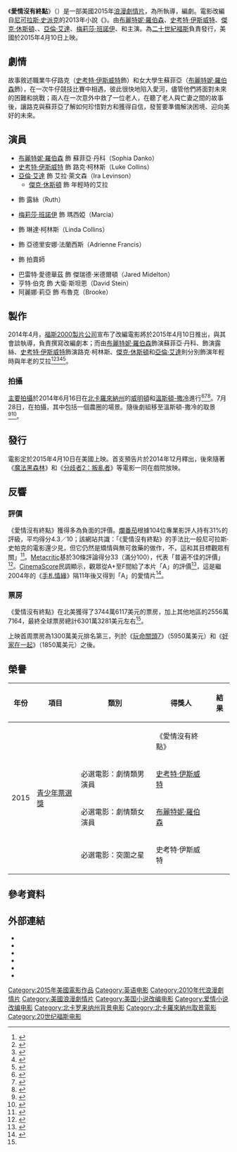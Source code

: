 {{noteTA
|G1=Show
|G2=Movie
}}
{{Infobox film
| name           = 愛情沒有終點 
| original_name  = {{lang|en|The Longest Ride}}
| image          = The Longest Ride Poster.jpg
| alt            = 
| caption        = 電影海報
| director       = {{link-en|小喬治·提曼|George Tillman, Jr.}}
| producer       = {{Plainlist|
* 馬蒂·鮑恩
* 威克·戈弗雷
* {{link-en|泰瑞莎·帕克|Theresa Park}}
* [[尼可拉斯·史派克|尼可拉斯·史派克]]}}
| writer         = {{link-en|克雷格·波頓|Craig Bolotin}}
| based_on       = {{based on|{{link-en|The Longest Ride|The Longest Ride}}|尼可拉斯·史派克}}
| starring       = {{Plainlist|
* [[布麗特妮·羅伯森|布麗特妮·羅伯森]]
* [[史考特·伊斯威特|史考特·伊斯威特]]
* [[傑克·休斯頓|傑克·休斯頓]]
* {{link-en|奧娜·卓別林|Oona Chaplin}}
* [[亞倫·艾達|亞倫·艾達]]
* [[梅莉莎·班諾伊|梅莉莎·班諾伊]]
* {{link-en|洛莉塔·黛維琪|Lolita Davidovich}}
* {{link-en|葛蘿莉亞·魯賓|Gloria Reuben}}}}
| music          = [[馬克·伊夏|馬克·伊夏]]
| cinematography = {{link-en|大衛·泰特薩|David Tattersall}}
| editing        = 傑森·巴蘭坦
| studio         = {{Plainlist|
* [[二十世紀福斯|福斯2000製片公司]]
* {{link-en|Temple Hill Entertainment|Temple Hill Entertainment}}
* {{link-en|TSG娛樂|TSG Entertainment}}}}
| distributor    = [[二十世紀福斯|二十世紀福斯]]
| released       = {{Film date|2015|4|9|新加坡|2015|4|10|美國、台灣}}
| runtime        = 128分鐘<!--Theatrical runtime: 127:49--><ref>{{cite web | url=http://www.bbfc.co.uk/releases/longest-ride-film | title=''THE LONGEST RIDE'' (12A) | work=[[British_Board_of_Film_Classification|British Board of Film Classification]] | date=2015年4月23日 | accessdate=2015年4月23日 | archive-date=2015年5月18日 | archive-url=https://web.archive.org/web/20150518074647/http://www.bbfc.co.uk/releases/longest-ride-film | dead-url=no }}</ref>
| country        = {{USA}}
| language       = 英語
| budget         = $3400萬美元<ref>[http://deadline.com/2015/04/furious-7-box-office-second-weekend-longest-ride-opening-1201406424/ Box Office Preview: ‘Furious 7’ Riding The Wave, ‘Longest Ride’ In Rearview Mirror] {{Wayback|url=http://deadline.com/2015/04/furious-7-box-office-second-weekend-longest-ride-opening-1201406424/ |date=20150815010836 }}2015年4月8日</ref>
| gross          = $6301萬3281美元<ref name="BOM">{{cite web |url=http://www.boxofficemojo.com/movies/?id=thelongestride.htm |title=The Longest Ride (2015) |website=Box Office Mojo |accessdate=2015年8月2日 |archive-date=2015年8月11日 |archive-url=https://web.archive.org/web/20150811021242/http://www.boxofficemojo.com/movies/?id=thelongestride.htm |dead-url=no }}</ref>
| cn_name        = 騎牛的人{{small|（影碟）}}
| hk_name        = 沒終點的愛{{small|（影碟）}}
| tw_name        = 愛情沒有終點
| sg_name        = 没终站的爱
}}
《'''愛情沒有終點'''》（{{lang-en|'''''The Longest Ride'''''}}）是一部美國2015年[[愛情片|浪漫]][[劇情片|劇情片]]，為{{link-en|小喬治·提曼|George Tillman, Jr.}}所執導，{{link-en|克雷格·波頓|Craig Bolotin}}編劇。電影改編自[[尼可拉斯·史派克|尼可拉斯·史派克]]的2013年小說《{{link-en|The Longest Ride|The Longest Ride}}》。由[[布麗特妮·羅伯森|布麗特妮·羅伯森]]、[[史考特·伊斯威特|史考特·伊斯威特]]、[[傑克·休斯頓|傑克·休斯頓]]、{{link-en|奧娜·卓別林|Oona Chaplin}}、[[亞倫·艾達|亞倫·艾達]]、[[梅莉莎·班諾伊|梅莉莎·班諾伊]]、{{link-en|洛莉塔·黛維琪|Lolita Davidovich}}和{{link-en|葛蘿莉亞·魯賓|Gloria Reuben}}主演。為[[二十世紀福斯|二十世紀福斯]]負責發行，美國於2015年4月10日上映。

== 劇情 ==
故事敘述職業牛仔路克（[[史考特·伊斯威特|史考特·伊斯威特]]飾）和女大學生蘇菲亞（[[布麗特妮·羅伯森|布麗特妮·羅伯森]]飾），在一次牛仔競技比賽中相遇，彼此很快地陷入愛河，儘管他們將面對未來的困難和挑戰；兩人在一次意外中救了一位老人，在聽了老人與亡妻之間的故事後，讓路克與蘇菲亞了解如何珍惜對方和獲得自信，發誓要準備解決困境、迎向美好的未來。

== 演員 ==
* [[布麗特妮·羅伯森|布麗特妮·羅伯森]] 飾 蘇菲亞·丹科（Sophia Danko）
* [[史考特·伊斯威特|史考特·伊斯威特]] 飾 路克·柯林斯（Luke Collins）
* [[亞倫·艾達|亞倫·艾達]] 飾 艾拉·萊文森（Ira Levinson）
** [[傑克·休斯頓|傑克·休斯頓]] 飾 年輕時的艾拉
* {{link-en|奧娜·卓別林|Oona Chaplin}} 飾 露絲（Ruth）
* [[梅莉莎·班諾伊|梅莉莎·班諾伊]] 飾 瑪西婭（Marcia）
* {{link-en|洛莉塔·黛維琪|Lolita Davidovich}} 飾 琳達·柯林斯（Linda Collins）
* {{link-en|葛蘿莉亞·魯賓|Gloria Reuben}} 飾 亞德里安娜·法蘭西斯（Adrienne Francis）
* {{link-en|貝瑞·拉特克利夫|Barry Ratcliffe}} 飾 拍賣師
* 巴雷特·愛德華茲 飾 傑瑞德·米德爾頓（Jared Midelton）
* 亨特·伯克 飾 大衛·斯坦恩（David Stein）
* 阿麗娜·莉亞 飾 布魯克（Brooke）

==製作==
2014年4月，[[二十世紀福斯|福斯2000製片公司]]宣布了改編電影將於2015年4月10日推出，{{link-en|小喬治·提曼|George Tillman, Jr.}}與其會談執導，{{link-en|克雷格·波頓|Craig Bolotin}}負責撰寫改編劇本；而由[[布麗特妮·羅伯森|布麗特妮·羅伯森]]飾演蘇菲亞·丹科、{{link-en|奧娜·卓別林|Oona Chaplin}}飾演露絲、[[史考特·伊斯威特|史考特·伊斯威特]]飾演路克·柯林斯、[[傑克·休斯頓|傑克·休斯頓]]和[[亞倫·艾達|亞倫·艾達]]則分別飾演年輕時與年老的艾拉<ref>{{cite web | title=George Tillman Jr. in Final Talks to Direct 'Longest Ride' (Exclusive) | publisher=www.hollywoodreporter.com | url=http://www.hollywoodreporter.com/news/george-tillman-jr-final-talks-689110 | accessdate=2014年3月17日 | archive-date=2014年4月5日 | archive-url=https://web.archive.org/web/20140405042910/http://www.hollywoodreporter.com/news/george-tillman-jr-final-talks-689110 | dead-url=no }}</ref><ref>{{cite web | title=Britt Robertson Boards Nicholas Sparks Romance ‘The Longest Ride’ | publisher=www.deadline.com | url=http://www.deadline.com/2014/05/britt-robertson-nicholas-sparks-longest-ride/ | accessdate=2014年5月5日 | archive-date=2014年5月11日 | archive-url=https://web.archive.org/web/20140511041600/http://www.deadline.com/2014/05/britt-robertson-nicholas-sparks-longest-ride/ | dead-url=no }}</ref><ref>{{cite web | title=Oona Chaplin To Star In Nicholas Sparks’ ‘The Longest Ride’ | publisher=redcarpetendings.com | url=http://redcarpetendings.com/oona-chaplin-to-star-in-nicholas-sparks-the-longest-ride/ | accessdate=2014月5月8日 | archive-url=https://web.archive.org/web/20140527172223/http://redcarpetendings.com/oona-chaplin-to-star-in-nicholas-sparks-the-longest-ride/ | archive-date=2014-05-27 | dead-url=yes }}</ref><ref>{{cite web | title=Jack Huston To Star In Fox 2000′s ‘The Longest Ride’ | publisher=www.deadline.com | url=http://www.deadline.com/2014/05/jack-huston-to-star-in-fox-2000s-the-longest-ride/ | date=2014年5月29日 | accessdate=2015年8月20日 | archive-date=2014年7月30日 | archive-url=https://web.archive.org/web/20140730204004/http://www.deadline.com/2014/05/jack-huston-to-star-in-fox-2000s-the-longest-ride/ | dead-url=no }}</ref><ref>{{cite web | title=Alan Alda Joins ‘The Longest Ride’ At Fox 2000 | publisher=www.deadline.com | url=http://www.deadline.com/2014/06/alan-alda-joins-the-longest-ride-at-fox-2000/ | date=2014年6月5日 | accessdate=2015年8月20日 | archive-date=2014年7月14日 | archive-url=https://web.archive.org/web/20140714161618/http://www.deadline.com/2014/06/alan-alda-joins-the-longest-ride-at-fox-2000/ | dead-url=no }}</ref>。

===拍攝===
[[主要拍攝|主要拍攝]]於2014年6月16日在[[北卡羅來納州|北卡羅來納州]]的[[威明頓_(北卡羅來納州)|威明頓]]和[[溫斯頓-撒冷_(北卡羅來納州)|溫斯頓-撒冷]]進行<ref>{{cite web | title=‘The Longest Ride’, starring Britt Robertson, begins filming in Wilmington, NC on June 16 | publisher=www.onlocationvacations.com | url=http://www.onlocationvacations.com/2014/05/29/the-longest-ride-starring-britt-robertson-begins-filming-in-wilmington-nc-on-june-16/ | date=2014年5月29日 | accessdate=2015年8月20日 | archive-date=2015年9月24日 | archive-url=https://web.archive.org/web/20150924092712/http://www.onlocationvacations.com/2014/05/29/the-longest-ride-starring-britt-robertson-begins-filming-in-wilmington-nc-on-june-16/ | dead-url=no }}</ref><ref>{{cite web | title=Nicholas Sparks' The Longest Ride Filming In NC | publisher=www.witn.com | url=http://www.witn.com/home/headlines/Nicholas-Sparks-The-Longest-Ride-Filming-In-NC-261958541.html | date=2014年6月5日 | accessdate=2015年8月20日 | archive-date=2015年3月31日 | archive-url=https://web.archive.org/web/20150331215529/http://www.witn.com/home/headlines/Nicholas-Sparks-The-Longest-Ride-Filming-In-NC-261958541.html | dead-url=no }}</ref><ref>{{cite news|last1=Powell|first1=Ben|title='The Longest Ride' begins filming in Wilmington|url=http://www.wect.com/story/25790065/the-longest-ride-begins-filming-in-wilmington|accessdate=2014年6月17日|publisher=wect.com|date=2014年6月17日|archive-date=2018年7月2日|archive-url=https://web.archive.org/web/20180702233319/http://www.wect.com/story/25790065/the-longest-ride-begins-filming-in-wilmington|dead-url=no}}</ref>。7月28日，在{{link-en|傑克遜維爾 (北卡羅來納州)|Jacksonville, North Carolina|傑克遜維爾}}拍攝，其中包括一個農圈的場景。隨後劇組移至溫斯頓-撒冷的{{link-en|勞倫斯·喬爾退伍軍人紀念體育館|Lawrence Joel Veterans Memorial Coliseum}}取景<ref>{{cite news|last1=Humphrey|first1=Amanda|title=Filming for ‘The Longest Ride’ under way in Jacksonville|url=http://www.newbernsj.com/news/local/filming-for-the-longest-ride-under-way-in-jacksonville-1.352000|accessdate=2014年7月30日|publisher=newbernsj.com|date=2014年7月29日|archive-date=2015年5月16日|archive-url=https://web.archive.org/web/20150516145421/http://www.newbernsj.com/news/local/filming-for-the-longest-ride-under-way-in-jacksonville-1.352000|dead-url=no}}</ref><ref>{{cite web|url=http://myfox8.com/2014/08/06/local-organizations-offered-money-to-provide-extras-for-the-longest-ride/|title=Local organizations offered money to provide extras for ‘The Longest Ride’ - myfox8.com|work=myfox8.com|accessdate=2015年3月23日|archive-date=2014年11月6日|archive-url=https://web.archive.org/web/20141106022324/http://myfox8.com/2014/08/06/local-organizations-offered-money-to-provide-extras-for-the-longest-ride/|dead-url=no}}</ref>。

==發行==
電影定於2015年4月10日在美國上映。首支預告片於2014年12月釋出，後來隨著《[[魔法黑森林_(2014年電影)|魔法黑森林]]》和《[[分歧者2：叛亂者|分歧者2：叛亂者]]》等電影一同在戲院放映。

==反響==
===評價===
《愛情沒有終點》獲得多為負面的評價。[[爛番茄|爛番茄]]根據104位專業影評人持有31%的評級，平均得分4.3／10；該網站共識：「《愛情沒有終點》的手法比一般尼可拉斯·史帕克的電影還少見，但它仍然是矯情與無可救藥的做作，不，這和其目標觀眾有關」<ref>{{cite web |url=http://www.rottentomatoes.com/m/the_longest_ride/ |title=The Longest Ride |publisher=Rotten Tomatoes |date= |accessdate=2015年7月23日 |archive-date=2015年7月13日 |archive-url=https://web.archive.org/web/20150713043019/http://www.rottentomatoes.com/m/the_longest_ride/ |dead-url=no }}</ref>。[[Metacritic|Metacritic]]基於30條評論得分33（滿分100），代表「普遍不佳的評價」<ref>{{cite web|url=http://www.metacritic.com/movie/the-longest-ride|title=The Longest Ride Reviews|work=[[Metacritic|Metacritic]]|publisher=[[CBS_Interactive|CBS Interactive]]|accessdate=2015年7月5日|archive-date=2015年9月1日|archive-url=https://web.archive.org/web/20150901064606/http://www.metacritic.com/movie/the-longest-ride|dead-url=no}}</ref>。[[CinemaScore|CinemaScore]]民調顯示，觀眾從A+至F間給了本片「A」的評價<ref>{{cite web|url=http://m.cinemascore.com/|title=The Longest Ride|publisher=[[CinemaScore|CinemaScore]]|accessdate=2015年4月11日|archive-date=2015年4月5日|archive-url=https://archive.is/20150405021357/http://m.cinemascore.com/|dead-url=yes}}</ref>，這是繼2004年的《[[手札情緣|手札情緣]]》隔11年後又得到「A」的愛情片<ref>{{cite web|url=http://deadline.com/2015/04/furious-7-the-longest-ride-nicholas-sparks-box-office-1201408312/|title=Diesel-Fueled Social Media Spurs ‘Furious 7′ In Second Lap; ‘Longest Ride’ Branded With ‘A’ CinemaScore – Late Night Box Office|author=Anthony D'Alessandro|publisher=''[[Deadline.com|Deadline.com]]''|date=2015年4月10日|accessdate=2015年4月11日|archive-date=2015年4月12日|archive-url=https://web.archive.org/web/20150412232629/http://deadline.com/2015/04/furious-7-the-longest-ride-nicholas-sparks-box-office-1201408312/|dead-url=no}}</ref>。

===票房===
《愛情沒有終點》在北美獲得了3744萬6117美元的票房，加上其他地區的2556萬7164，最終全球票房總計6301萬3281美元左右<ref name=BOM />。

上映首周票房為1300萬美元排名第三，列於《[[玩命關頭7|玩命關頭7]]》（5950萬美元）和《[[好家在一起|好家在一起]]》（1850萬美元）之後。

==榮譽==
{| class="wikitable"
|-
! 年份 !! 項目 !! 類別 !! 得獎人 !! 結果
|-
|rowspan="4"|2015
|rowspan="4"|[[2015青少年票選獎|青少年票選獎]]
|{{link-en|青少年票選獎必選電影：劇情類|Teen Choice Award for Choice Movie - Drama|必選電影：劇情類}}
|《愛情沒有終點》
|{{nom}}
|-
|必選電影：劇情類男演員
|[[史考特·伊斯威特|史考特·伊斯威特]]
|{{won}}
|-
|必選電影：劇情類女演員
|[[布麗特妮·羅伯森|布麗特妮·羅伯森]]
|{{nom}}
|-
|必選電影：突圍之星
|史考特·伊斯威特
|{{nom}}
|}

== 參考資料 ==
{{Reflist|2}}

== 外部連結 ==
* {{Official website|http://www.foxmovies.com/movies/the-longest-ride}}
* {{Allmovie title|578529|愛情沒有終點}}
* {{IMDb title|2726560|愛情沒有終點}}
* {{mojo title|thelongestride|愛情沒有終點}}
* {{rotten-tomatoes|the_longest_ride|愛情沒有終點}}
* {{metacritic film|the-longest-ride|愛情沒有終點}}

{{DEFAULTSORT:The Longest Ride (film)}}
[[Category:2015年美國電影作品|Category:2015年美國電影作品]]
[[Category:英语电影|Category:英语电影]]
[[Category:2010年代浪漫劇情片|Category:2010年代浪漫劇情片]]
[[Category:美國浪漫劇情片|Category:美國浪漫劇情片]]
[[Category:美国小说改编电影|Category:美国小说改编电影]]
[[Category:爱情小说改编电影|Category:爱情小说改编电影]]
[[Category:北卡罗来纳州背景电影|Category:北卡罗来纳州背景电影]]
[[Category:北卡羅來納州取景電影|Category:北卡羅來納州取景電影]]
[[Category:20世纪福斯电影|Category:20世纪福斯电影]]